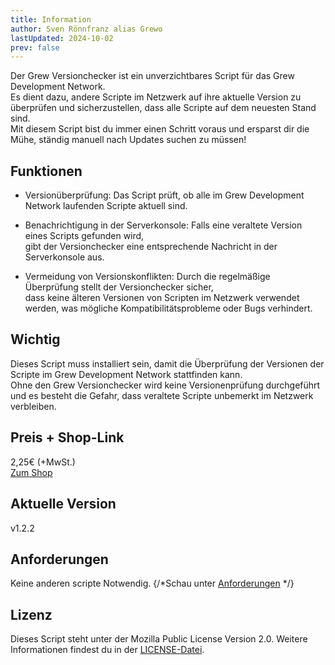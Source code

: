 ```yaml
---
title: Information
author: Sven Rönnfranz alias Grewo
lastUpdated: 2024-10-02
prev: false
---
```


<head>
  <link rel="stylesheet" href="./../../src/assets/css/pagestyle.css" />
</head>

Der Grew Versionchecker ist ein unverzichtbares Script für das Grew Development Network.<br/>
Es dient dazu, andere Scripte im Netzwerk auf ihre aktuelle Version zu überprüfen und sicherzustellen, dass alle Scripte auf dem neuesten Stand sind.<br/>
Mit diesem Script bist du immer einen Schritt voraus und ersparst dir die Mühe, ständig manuell nach Updates suchen zu müssen!

## Funktionen
* Versionüberprüfung: Das Script prüft, ob alle im Grew Development Network laufenden Scripte aktuell sind.

* Benachrichtigung in der Serverkonsole: Falls eine veraltete Version eines Scripts gefunden wird,<br/>
gibt der Versionchecker eine entsprechende Nachricht in der Serverkonsole aus.

* Vermeidung von Versionskonflikten: Durch die regelmäßige Überprüfung stellt der Versionchecker sicher,<br/>
dass keine älteren Versionen von Scripten im Netzwerk verwendet werden, was mögliche Kompatibilitätsprobleme oder Bugs verhindert.

## Wichtig
Dieses Script muss installiert sein, damit die Überprüfung der Versionen der Scripte im Grew Development Network stattfinden kann.<br/>
Ohne den Grew Versionchecker wird keine Versionenprüfung durchgeführt und es besteht die Gefahr, dass veraltete Scripte unbemerkt im Netzwerk verbleiben.

## Preis + Shop-Link
2,25€ (+MwSt.)<br/>
<a href="https://store.grew-development.de/package/6484290" target="_blank">Zum Shop</a>

## Aktuelle Version
v1.2.2

## Anforderungen
Keine anderen scripte Notwendig.
{/*Schau unter [Anforderungen](/de/grew_versionchecker/required) */}

## Lizenz
Dieses Script steht unter der Mozilla Public License Version 2.0. Weitere Informationen findest du in der [LICENSE-Datei](/de/grew_versionchecker/license).
